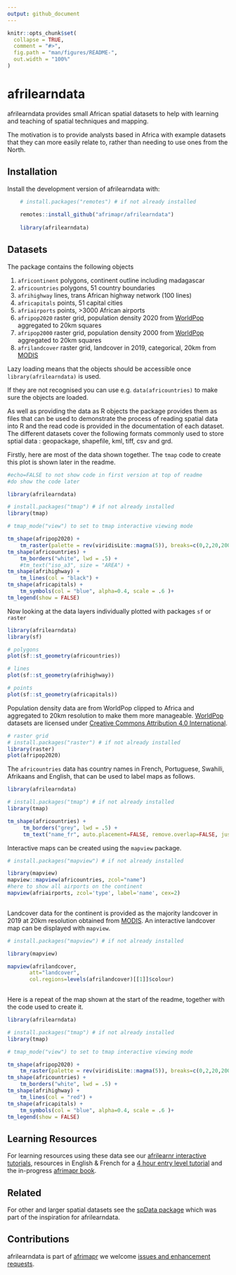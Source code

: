 ```yaml
---
output: github_document
---
```


<!-- README.md is generated from README.Rmd. Please edit that file -->
<!-- used devtools::build_readme() to update the md -->

```r
knitr::opts_chunk$set(
  collapse = TRUE,
  comment = "#>",
  fig.path = "man/figures/README-",
  out.width = "100%"
)
```

# afrilearndata

<!-- badges: start -->
<!-- badges: end -->

afrilearndata provides small African spatial datasets to help with learning and teaching of spatial techniques and mapping.

The motivation is to provide analysts based in Africa with example datasets that they can more easily relate to, rather than needing to use ones from the North.

## Installation

Install the development version of afrilearndata with:

```r

    # install.packages("remotes") # if not already installed
    
    remotes::install_github("afrimapr/afrilearndata")
    
    library(afrilearndata)

```

## Datasets

The package contains the following objects 

1. `africontinent`    polygons, continent outline including madagascar
1. `africountries`    polygons, 51 country boundaries
1. `afrihighway`         lines, trans African highway network (100 lines)
1. `africapitals`     points, 51 capital cities
1. `afriairports`     points, >3000 African airports
1. `afripop2020`   raster grid, population density 2020 from [WorldPop](https://www.worldpop.org/) aggregated to 20km squares
1. `afripop2000`   raster grid, population density 2000 from [WorldPop](https://www.worldpop.org/) aggregated to 20km squares
1. `afrilandcover`   raster grid, landcover in 2019, categorical, 20km from [MODIS](https://lpdaac.usgs.gov/products/mcd12c1v006/) 

Lazy loading means that the objects should be accessible once `library(afrilearndata)` is used.

If they are not recognised you can use e.g. `data(africountries)` to make sure the objects are loaded.

As well as providing the data as R objects the package provides them as files that can be used to demonstrate the process of reading spatial data into R and the read code is provided in the documentation of each dataset. The different datasets cover the following formats commonly used to store sptial data : geopackage, shapefile, kml, tiff, csv and grd.    

Firstly, here are most of the data shown together. The `tmap` code to create this plot is shown later in the readme. 

```r
#echo=FALSE to not show code in first version at top of readme
#do show the code later

library(afrilearndata)

# install.packages("tmap") # if not already installed
library(tmap)

# tmap_mode("view") to set to tmap interactive viewing mode

tm_shape(afripop2020) +
    tm_raster(palette = rev(viridisLite::magma(5)), breaks=c(0,2,20,200,2000,25000)) +
tm_shape(africountries) +
    tm_borders("white", lwd = .5) +
    #tm_text("iso_a3", size = "AREA") +
tm_shape(afrihighway) +
    tm_lines(col = "black") + 
tm_shape(africapitals) +
    tm_symbols(col = "blue", alpha=0.4, scale = .6 )+
tm_legend(show = FALSE)

```

Now looking at the data layers individually plotted with packages `sf` or `raster`

```r

library(afrilearndata)
library(sf)

# polygons
plot(sf::st_geometry(africountries))

```

```r

# lines
plot(sf::st_geometry(afrihighway))

```

```r

# points
plot(sf::st_geometry(africapitals))

```


Population density data are from WorldPop clipped to Africa and aggregated to 20km resolution to make them more manageable. [WorldPop](https://www.worldpop.org/) datasets are licensed under [Creative Commons Attribution 4.0 International](https://creativecommons.org/licenses/by/4.0/).


```r

# raster grid
# install.packages("raster") # if not already installed
library(raster)
plot(afripop2020)

```

The `africountries` data has country names in French, Portuguese, Swahili, Afrikaans and English, that can be used to label maps as follows.

```r

library(afrilearndata)

# install.packages("tmap") # if not already installed
library(tmap)

tm_shape(africountries) +
     tm_borders("grey", lwd = .5) +
     tm_text("name_fr", auto.placement=FALSE, remove.overlap=FALSE, just='centre', col='red4', size=0.7 )
```

Interactive maps can be created using the `mapview` package.

```r

# install.packages("mapview") # if not already installed

library(mapview)
mapview::mapview(africountries, zcol="name")
#here to show all airports on the continent
mapview(afriairports, zcol='type', label='name', cex=2)
  
```

Landcover data for the continent is provided as the majority landcover in 2019 at 20km resolution obtained from [MODIS](https://lpdaac.usgs.gov/products/mcd12c1v006/). An interactive landcover map can be displayed with `mapview`.

```r

# install.packages("mapview") # if not already installed

library(mapview)

mapview(afrilandcover,
       att="landcover",
       col.regions=levels(afrilandcover)[[1]]$colour)
  
```



Here is a repeat of the map shown at the start of the readme, together with the code used to create it.

```r

library(afrilearndata)

# install.packages("tmap") # if not already installed
library(tmap)

# tmap_mode("view") to set to tmap interactive viewing mode

tm_shape(afripop2020) +
    tm_raster(palette = rev(viridisLite::magma(5)), breaks=c(0,2,20,200,2000,25000)) +
tm_shape(africountries) +
    tm_borders("white", lwd = .5) +
tm_shape(afrihighway) +
    tm_lines(col = "red") + 
tm_shape(africapitals) +
    tm_symbols(col = "blue", alpha=0.4, scale = .6 )+
tm_legend(show = FALSE)

```

## Learning Resources

For learning resources using these data see our [afrilearnr interactive tutorials](https://github.com/afrimapr/afrilearnr), resources in English & French for a [4 hour entry level tutorial](https://github.com/afrimapr/r-maps-tutorial-fr-eng) and the in-progress [afrimapr book](https://github.com/afrimapr/afrimapr-book).

## Related

For other and larger spatial datasets see the [spData package](https://github.com/Nowosad/spData) which was part of the inspiration for afrilearndata.

## Contributions

afrilearndata is part of [afrimapr](https://afrimapr.github.io/afrimapr.website/) we welcome 
[issues and enhancement requests](https://github.com/afrimapr/afrilearndata/issues).
